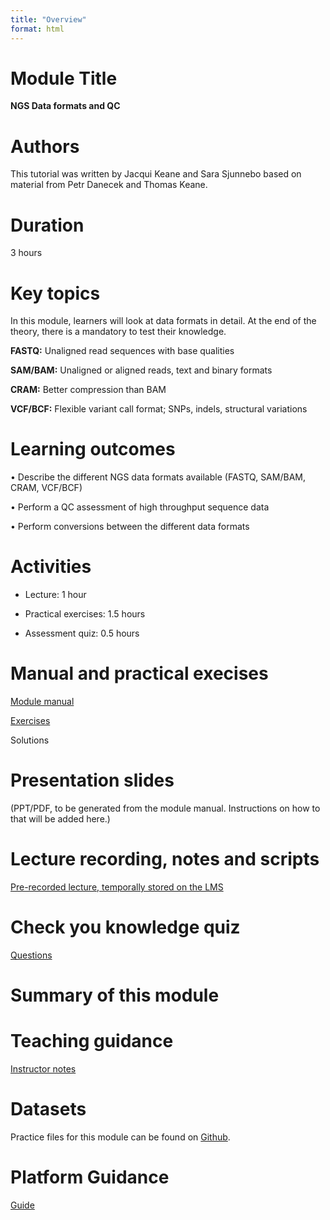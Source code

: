 ```yaml
---
title: "Overview"
format: html
---
```


# Module Title

**NGS Data formats and QC**

# Authors

This tutorial was written by Jacqui Keane and Sara Sjunnebo based on material from Petr Danecek and Thomas Keane.

# Duration

3 hours

# Key topics

In this module, learners will look at data formats in detail. At the end of the theory, there is a mandatory to test their knowledge.

**FASTQ:** Unaligned read sequences with base qualities

**SAM/BAM:** Unaligned or aligned reads, text and binary formats

**CRAM:** Better compression than BAM

**VCF/BCF:** Flexible variant call format; SNPs, indels, structural variations

# Learning outcomes

• Describe the different NGS data formats available (FASTQ, SAM/BAM, CRAM, VCF/BCF)

• Perform a QC assessment of high throughput sequence data

• Perform conversions between the different data formats

# Activities

-   Lecture: 1 hour

-   Practical exercises: 1.5 hours

-   Assessment quiz: 0.5 hours

# Manual and practical execises

[Module manual](module1_manual.qmd)

[Exercises](module1_exercises.qmd)

Solutions

# Presentation slides

(PPT/PDF, to be generated from the module manual. Instructions on how to that will be added here.)

# Lecture recording, notes and scripts

[Pre-recorded lecture, temporally stored on the LMS](https://lms.wellcomeconnectingscience.org/mod/page/view.php?id=8519)

# Check you knowledge quiz

[Questions](module1_assessment.qmd)

# Summary of this module

# Teaching guidance

[Instructor notes](module1_instructor_notes.qmd)

# Datasets

Practice files for this module can be found on [Github](https://github.com/WCSCourses/Precourses_DataRepo/tree/main/course_data_2025/linux_googlecolab_data).

# Platform Guidance

[Guide](module1_platform_guidance.qmd)
